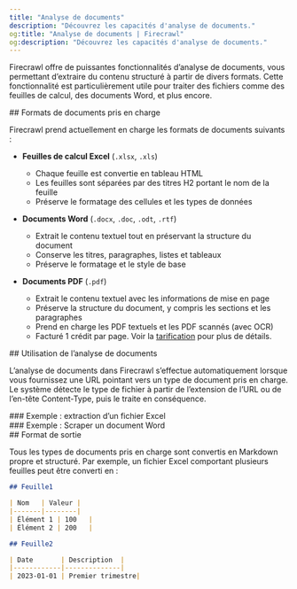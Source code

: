 ```yaml
---
title: "Analyse de documents"
description: "Découvrez les capacités d'analyse de documents."
og:title: "Analyse de documents | Firecrawl"
og:description: "Découvrez les capacités d'analyse de documents."
---
```



Firecrawl offre de puissantes fonctionnalités d’analyse de documents, vous permettant d’extraire du contenu structuré à partir de divers formats. Cette fonctionnalité est particulièrement utile pour traiter des fichiers comme des feuilles de calcul, des documents Word, et plus encore.

<div id="supported-document-formats">
  ## Formats de documents pris en charge
</div>

Firecrawl prend actuellement en charge les formats de documents suivants :

- **Feuilles de calcul Excel** (`.xlsx`, `.xls`)
  - Chaque feuille est convertie en tableau HTML
  - Les feuilles sont séparées par des titres H2 portant le nom de la feuille
  - Préserve le formatage des cellules et les types de données

- **Documents Word** (`.docx`, `.doc`, `.odt`, `.rtf`)
  - Extrait le contenu textuel tout en préservant la structure du document
  - Conserve les titres, paragraphes, listes et tableaux
  - Préserve le formatage et le style de base

- **Documents PDF** (`.pdf`)
  - Extrait le contenu textuel avec les informations de mise en page
  - Préserve la structure du document, y compris les sections et les paragraphes
  - Prend en charge les PDF textuels et les PDF scannés (avec OCR)
  - Facturé 1 crédit par page. Voir la [tarification](https://docs.firecrawl.dev/pricing) pour plus de détails.

<div id="how-to-use-document-parsing">
  ## Utilisation de l’analyse de documents
</div>

L’analyse de documents dans Firecrawl s’effectue automatiquement lorsque vous fournissez une URL pointant vers un type de document pris en charge. Le système détecte le type de fichier à partir de l’extension de l’URL ou de l’en-tête Content-Type, puis le traite en conséquence.

<div id="example-scraping-an-excel-file">
  ### Exemple : extraction d’un fichier Excel
</div>

<ScrapeXLSX />

<div id="example-scraping-a-word-document">
  ### Exemple : Scraper un document Word
</div>

<ScrapeDocument />

<div id="output-format">
  ## Format de sortie
</div>

Tous les types de documents pris en charge sont convertis en Markdown propre et structuré. Par exemple, un fichier Excel comportant plusieurs feuilles peut être converti en :

```markdown
## Feuille1

| Nom   | Valeur |
|-------|--------|
| Élément 1 | 100   |
| Élément 2 | 200   |

## Feuille2

| Date       | Description  |
|------------|--------------|
| 2023-01-01 | Premier trimestre|
```
